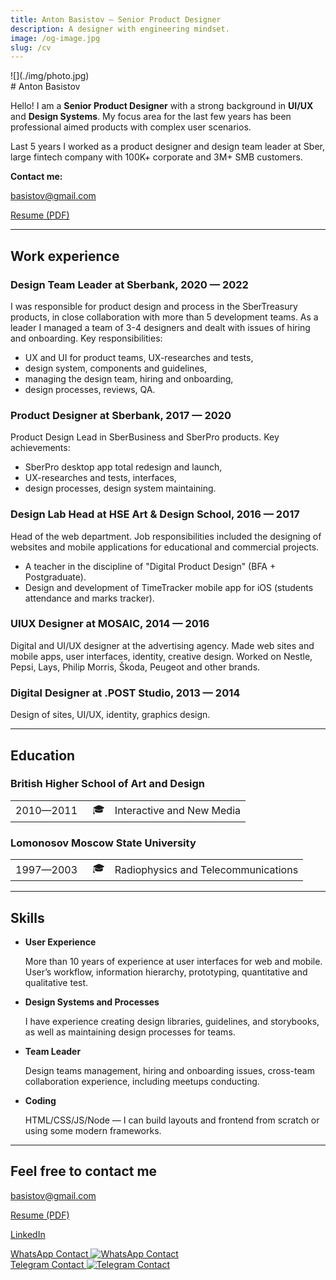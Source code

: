 ```yaml
---
title: Anton Basistov — Senior Product Designer
description: A designer with engineering mindset.
image: /og-image.jpg
slug: /cv
---
```




<div className="no-bleed img-size-10rem round-border">
![](./img/photo.jpg) 
</div>

<div className="no-margin-top">
# Anton Basistov
</div>


Hello! I am a **Senior Product Designer** with a strong background in **UI/UX** and **Design Systems**. My focus area for the last few years has been professional aimed products with complex user scenarios. 

Last 5 years I worked as a product designer and design team leader at Sber, large fintech company with 100K+ corporate and 3M+ SMB customers.

**Contact me:**

[basistov@gmail.com](mailto:basistov@gmail.com)

<p><a href="https://drive.google.com/file/d/1hqJ1tknfByFQi7vEZDIgui8CGMZhmunj/view?usp=sharing" title="Download PDF" target="_blank" rel="noopener noreferrer">Resume (PDF)</a></p>

---

## Work experience

### Design Team Leader at Sberbank, 2020 — 2022

I was responsible for product design and process in the SberTreasury products, in close collaboration with more than 5 development teams. As a leader I managed a team of 3-4 designers and dealt with issues of hiring and onboarding. Key responsibilities:

- UX and UI for product teams, UX-researches and tests,
- design system, components and guidelines,
- managing the design team, hiring and onboarding,
- design processes, reviews, QA.

### Product Designer at Sberbank, 2017 — 2020

Product Design Lead in SberBusiness and SberPro products. Key achievements:

- SberPro desktop app total redesign and launch,
- UX-researches and tests, interfaces,
- design processes, design system maintaining.

### Design Lab Head at **HSE Art & Design School, 2016 — 2017**

Head of the web department. Job responsibilities included the designing of websites and mobile applications for educational and commercial projects. 

- A teacher in the discipline of "Digital Product Design" (BFA + Postgraduate).
- Design and development of TimeTracker mobile app for iOS (students attendance and marks tracker).


### UIUX Designer at **MOSAIC, 2014 — 2016**

Digital and UI/UX designer at the advertising agency. Made web sites and mobile apps, user interfaces, identity, creative design. Worked on Nestle, Pepsi, Lays, Philip Morris, Škoda, Peugeot and other brands.

### Digital Designer at **.POST Studio, 2013 — 2014**

Design of sites, UI/UX, identity, graphics design.

---

## Education

### British Higher School of Art and Design

|     |     |     |
| --- | --- | --- |
| 2010—2011|   🎓 | Interactive and New Media |

### **Lomonosov Moscow State University**

|     |     |     |
| --- | --- | --- |
| 1997—2003 |   🎓 | Radiophysics and Telecommunications |

---

## Skills

- **User Experience**

  More than 10 years of experience at user interfaces for web and mobile. User’s workflow, information hierarchy, prototyping, quantitative and qualitative test.

- **Design Systems and Processes**

  I have experience creating design libraries, guidelines, and storybooks, as well as maintaining design processes for teams.

- **Team Leader**

  Design teams management, hiring and onboarding issues, cross-team collaboration experience, including meetups conducting. 

- **Coding**

  HTML/CSS/JS/Node — I can build layouts and frontend from scratch or using some modern frameworks.

---

## Feel free to contact me

[basistov@gmail.com](mailto:basistov@gmail.com)

<p><a href="https://drive.google.com/file/d/1hqJ1tknfByFQi7vEZDIgui8CGMZhmunj/view?usp=sharing" title="Download PDF" target="_blank" rel="noopener noreferrer">Resume (PDF)</a></p>

[LinkedIn](http://linkedin.com/in/basistov)

<aside className="no-bleed">
  <a href="https://wa.me/qr/BLE4J6UC3KPZM1" title="WhatsApp Contact" target="_blank" rel="noopener noreferrer">
    WhatsApp Contact
    <Image src={qrWa} alt="WhatsApp Contact" width={200} height={200} />
  </a>
</aside>

<aside className="no-bleed">
  <a href="https://t.me/basistov" title="Telegram Contact" target="_blank" rel="noopener noreferrer">
    Telegram Contact
    <Image src={qrTg} alt="Telegram Contact" width={200} height={200} />
  </a>
</aside>